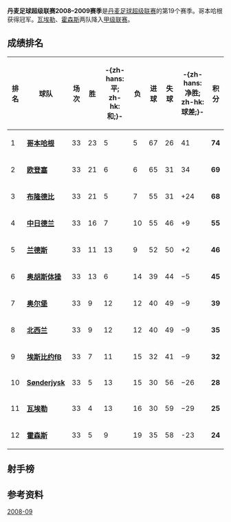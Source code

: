 '''丹麦足球超级联赛2008–2009赛季'''是[[丹麦足球超级联赛|丹麦足球超级联赛]]的第19个赛季。哥本哈根获得冠军。[[瓦埃勒|瓦埃勒]]、[[霍森斯|霍森斯]]两队降入[[丹麦足球甲级联赛|甲级联赛]]。

== 成绩排名 ==
{| class="wikitable sortable" style="text-align: center;"
! '''排名'''
!'''球队'''
!'''场次'''
!'''胜'''
!'''-{zh-hans:平; zh-hk:和;}-'''
!'''负'''
!'''进球'''
!'''失球'''
!'''-{zh-hans:净胜; zh-hk:球差;}-'''
!'''积分'''
|- style="background: #D0F0C0;"
|1||align="left"|'''[[哥本哈根足球俱乐部|哥本哈根]]'''||33||23||5||5||67||26||41|| '''74''' 
|- style="background: #E8FFD8;"
|2||align="left"|'''[[欧登塞足球俱乐部|欧登塞]]'''||33||21||6||6|| 65|| 31||34|| '''69'''
|- style="background: #E8FFD8;" 
|3||align="left"|'''[[布隆德比足球俱乐部|布隆德比]]'''||33||	21||	5||	7||	55||	31||	+24||'''68'''
|- style="background: #F0F0F0;"
|4||align="left"|'''[[中日德兰足球俱乐部|中日德兰]]'''||33||16||	7||	10||	55||	46||	+9||'''55'''
|- style="background: #F0F0F0;"
|5||align="left"|'''[[兰德斯足球俱乐部|兰德斯]]'''||33||	11||	13||	9||	52||	50||	+2|| '''46'''
|- style="background: #F0F0F0;"
|6||align="left"|'''[[奥胡斯体操协会俱乐部|奥胡斯体操]]'''||33 ||	13||	6||	14||	39||	44||	−5|| '''45'''
|- style="background: #F0F0F0;"
|7||align="left"|'''[[奥尔堡足球俱乐部|奥尔堡]]'''|| 33||9||	12||	12||	40||	49||	−9|| '''39'''
|- style="background: #F0F0F0;"
|8||align="left"|'''[[北西兰足球俱乐部|北西兰]]'''||33 ||9||	12||	12||	40||	49||	−9|| '''35'''
|- style="background: #F0F0F0;"
|9||align="left"|'''[[埃斯比约fB|埃斯比约fB]]'''|| 33||7||	11||	15||	32||	41||	−9|| '''32'''
|- style="background: #F0F0F0;"
|10||align="left"|'''[[Sønderjysk|Sønderjysk]]'''||33 ||5||	13||	15||	30||	56||	−26 || '''28'''
|- style="background: #FFCCCC;"
|11||align="left"|'''[[瓦埃勒足球俱乐部|瓦埃勒]]'''||33 ||4||	13||	16||	30||	59||	−29||'''25'''
|- style="background: #FFCCCC;"
|12||align="left"|'''[[霍森斯|霍森斯]]'''|| 33||5 || 9|| 19|| 35|| 58||-23 ||'''24'''
|}

== 射手榜 ==

== 参考资料 ==


{{丹超赛季}}

[[Category:丹麥足球超級聯賽|2008-09]]